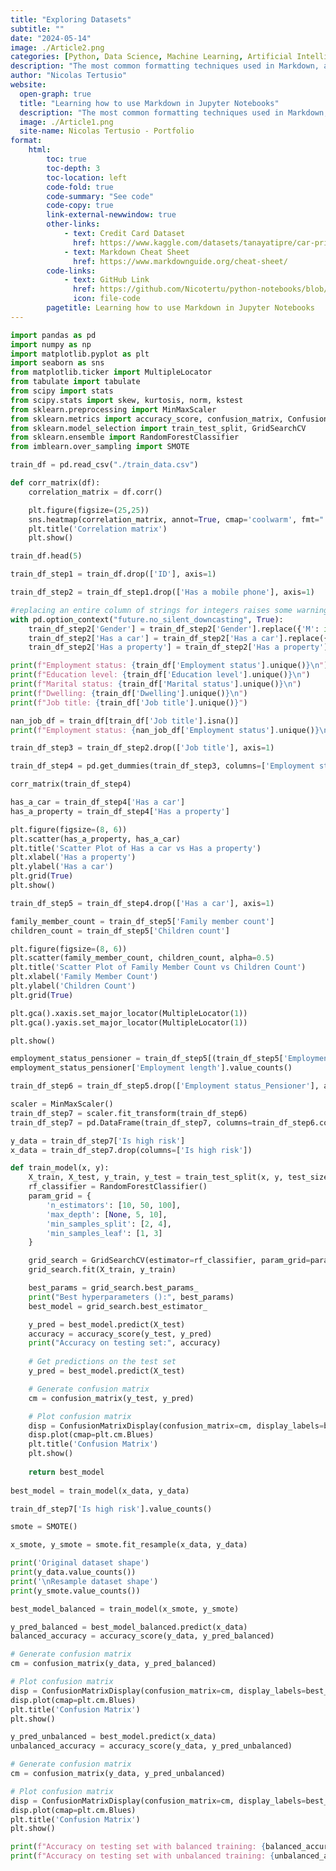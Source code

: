 ```yaml
---
title: "Exploring Datasets"
subtitle: ""
date: "2024-05-14"
image: ./Article2.png
categories: [Python, Data Science, Machine Learning, Artificial Intelligence]
description: "The most common formatting techniques used in Markdown, a lightweight markup language with plain-text formatting syntax"
author: "Nicolas Tertusio"
website:
  open-graph: true
  title: "Learning how to use Markdown in Jupyter Notebooks"
  description: "The most common formatting techniques used in Markdown, a lightweight markup language with plain-text formatting syntax"
  image: ./Article1.png
  site-name: Nicolas Tertusio - Portfolio
format:
    html:
        toc: true
        toc-depth: 3
        toc-location: left
        code-fold: true
        code-summary: "See code"
        code-copy: true
        link-external-newwindow: true
        other-links: 
            - text: Credit Card Dataset
              href: https://www.kaggle.com/datasets/tanayatipre/car-price-prediction-dataset
            - text: Markdown Cheat Sheet
              href: https://www.markdownguide.org/cheat-sheet/
        code-links:
            - text: GitHub Link
              href: https://github.com/Nicotertu/python-notebooks/blob/main/machine-learning/Exploring%20a%20dataset.ipynb
              icon: file-code
        pagetitle: Learning how to use Markdown in Jupyter Notebooks
---
```


``` python
import pandas as pd
import numpy as np
import matplotlib.pyplot as plt
import seaborn as sns
from matplotlib.ticker import MultipleLocator
from tabulate import tabulate
from scipy import stats
from scipy.stats import skew, kurtosis, norm, kstest
from sklearn.preprocessing import MinMaxScaler
from sklearn.metrics import accuracy_score, confusion_matrix, ConfusionMatrixDisplay
from sklearn.model_selection import train_test_split, GridSearchCV
from sklearn.ensemble import RandomForestClassifier
from imblearn.over_sampling import SMOTE
```

```python
train_df = pd.read_csv("./train_data.csv")
```

```python
def corr_matrix(df):
    correlation_matrix = df.corr()

    plt.figure(figsize=(25,25))
    sns.heatmap(correlation_matrix, annot=True, cmap='coolwarm', fmt=".2f", linewidths=0.5)
    plt.title('Correlation matrix')
    plt.show()
```

```python
train_df.head(5)
```

```python
train_df_step1 = train_df.drop(['ID'], axis=1)
```

```python
train_df_step2 = train_df_step1.drop(['Has a mobile phone'], axis=1)
```

```python
#replacing an entire column of strings for integers raises some warnings
with pd.option_context("future.no_silent_downcasting", True): 
    train_df_step2['Gender'] = train_df_step2['Gender'].replace({'M': int(0), 'F': int(1)}).astype(int)
    train_df_step2['Has a car'] = train_df_step2['Has a car'].replace({'N': int(0), 'Y': int(1)}).astype(int)
    train_df_step2['Has a property'] = train_df_step2['Has a property'].replace({'N': int(0), 'Y': int(1)}).astype(int)
```

```python
print(f"Employment status: {train_df['Employment status'].unique()}\n")
print(f"Education level: {train_df['Education level'].unique()}\n")
print(f"Marital status: {train_df['Marital status'].unique()}\n")
print(f"Dwelling: {train_df['Dwelling'].unique()}\n")
print(f"Job title: {train_df['Job title'].unique()}")
```

```python
nan_job_df = train_df[train_df['Job title'].isna()]
print(f"Employment status: {nan_job_df['Employment status'].unique()}\n")
```

```python
train_df_step3 = train_df_step2.drop(['Job title'], axis=1)

train_df_step4 = pd.get_dummies(train_df_step3, columns=['Employment status', 'Education level', 'Marital status', 'Dwelling'], dtype=int)
```

```python
corr_matrix(train_df_step4)
```

```python
has_a_car = train_df_step4['Has a car']
has_a_property = train_df_step4['Has a property']

plt.figure(figsize=(8, 6))
plt.scatter(has_a_property, has_a_car)
plt.title('Scatter Plot of Has a car vs Has a property')
plt.xlabel('Has a property')
plt.ylabel('Has a car')
plt.grid(True)
plt.show()
```

```python
train_df_step5 = train_df_step4.drop(['Has a car'], axis=1)
```

```python
family_member_count = train_df_step5['Family member count']
children_count = train_df_step5['Children count']

plt.figure(figsize=(8, 6))
plt.scatter(family_member_count, children_count, alpha=0.5)
plt.title('Scatter Plot of Family Member Count vs Children Count')
plt.xlabel('Family Member Count')
plt.ylabel('Children Count')
plt.grid(True)

plt.gca().xaxis.set_major_locator(MultipleLocator(1))
plt.gca().yaxis.set_major_locator(MultipleLocator(1))

plt.show()
```

```python
employment_status_pensioner = train_df_step5[(train_df_step5['Employment status_Pensioner'] == 1)]
employment_status_pensioner['Employment length'].value_counts()
```

```python
train_df_step6 = train_df_step5.drop(['Employment status_Pensioner'], axis=1)
```

```python
scaler = MinMaxScaler()
train_df_step7 = scaler.fit_transform(train_df_step6)
train_df_step7 = pd.DataFrame(train_df_step7, columns=train_df_step6.columns)
```

```python
y_data = train_df_step7['Is high risk']
x_data = train_df_step7.drop(columns=['Is high risk'])

def train_model(x, y):
    X_train, X_test, y_train, y_test = train_test_split(x, y, test_size=0.2, random_state=42)
    rf_classifier = RandomForestClassifier()
    param_grid = {
        'n_estimators': [10, 50, 100],
        'max_depth': [None, 5, 10],
        'min_samples_split': [2, 4],
        'min_samples_leaf': [1, 3]
    }

    grid_search = GridSearchCV(estimator=rf_classifier, param_grid=param_grid, cv=5, scoring='accuracy')
    grid_search.fit(X_train, y_train)

    best_params = grid_search.best_params_
    print("Best hyperparameters ():", best_params)
    best_model = grid_search.best_estimator_

    y_pred = best_model.predict(X_test)
    accuracy = accuracy_score(y_test, y_pred)
    print("Accuracy on testing set:", accuracy)
    
    # Get predictions on the test set
    y_pred = best_model.predict(X_test)

    # Generate confusion matrix
    cm = confusion_matrix(y_test, y_pred)

    # Plot confusion matrix
    disp = ConfusionMatrixDisplay(confusion_matrix=cm, display_labels=best_model.classes_)
    disp.plot(cmap=plt.cm.Blues)
    plt.title('Confusion Matrix')
    plt.show()
    
    return best_model
    
best_model = train_model(x_data, y_data)
```

```python
train_df_step7['Is high risk'].value_counts()
```

```python
smote = SMOTE()

x_smote, y_smote = smote.fit_resample(x_data, y_data)

print('Original dataset shape')
print(y_data.value_counts())
print('\nResample dataset shape')
print(y_smote.value_counts())
```

```python
best_model_balanced = train_model(x_smote, y_smote)
```

```python
y_pred_balanced = best_model_balanced.predict(x_data)
balanced_accuracy = accuracy_score(y_data, y_pred_balanced)

# Generate confusion matrix
cm = confusion_matrix(y_data, y_pred_balanced)

# Plot confusion matrix
disp = ConfusionMatrixDisplay(confusion_matrix=cm, display_labels=best_model.classes_)
disp.plot(cmap=plt.cm.Blues)
plt.title('Confusion Matrix')
plt.show()
```

```python
y_pred_unbalanced = best_model.predict(x_data)
unbalanced_accuracy = accuracy_score(y_data, y_pred_unbalanced)

# Generate confusion matrix
cm = confusion_matrix(y_data, y_pred_unbalanced)

# Plot confusion matrix
disp = ConfusionMatrixDisplay(confusion_matrix=cm, display_labels=best_model.classes_)
disp.plot(cmap=plt.cm.Blues)
plt.title('Confusion Matrix')
plt.show()
```

```python
print(f"Accuracy on testing set with balanced training: {balanced_accuracy:.4f}%")
print(f"Accuracy on testing set with unbalanced training: {unbalanced_accuracy:.4f}%")
```

```python
```